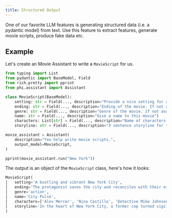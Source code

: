 ```yaml
---
title: Structured Output
---
```


One of our favorite LLM features is generating structured data (i.e. a pydantic model) from text. Use this feature to extract features, generate movie scripts, produce fake data etc.

## Example

Let's create an Movie Assistant to write a `MovieScript` for us.

```python movie_assistant.py
from typing import List
from pydantic import BaseModel, Field
from rich.pretty import pprint
from phi.assistant import Assistant

class MovieScript(BaseModel):
    setting: str = Field(..., description="Provide a nice setting for a blockbuster movie.")
    ending: str = Field(..., description="Ending of the movie. If not available, provide a happy ending.")
    genre: str = Field(..., description="Genre of the movie. If not available, select action, thriller or romantic comedy.")
    name: str = Field(..., description="Give a name to this movie")
    characters: List[str] = Field(..., description="Name of characters for this movie.")
    storyline: str = Field(..., description="3 sentence storyline for the movie. Make it exciting!")

movie_assistant = Assistant(
    description="You help write movie scripts.",
    output_model=MovieScript,
)

pprint(movie_assistant.run("New York"))
```

The output is an object of the `MovieScript` class, here's how it looks:

```python
MovieScript(
│   setting='A bustling and vibrant New York City',
│   ending='The protagonist saves the city and reconciles with their estranged family.',
│   genre='action',
│   name='City Pulse',
│   characters=['Alex Mercer', 'Nina Castillo', 'Detective Mike Johnson'],
│   storyline='In the heart of New York City, a former cop turned vigilante, Alex Mercer, teams up with a street-smart activist, Nina Castillo, to take down a corrupt political figure who threatens to destroy the city. As they navigate through the intricate web of power and deception, they uncover shocking truths that push them to the brink of their abilities. With time running out, they must race against the clock to save New York and confront their own demons.'
)
```

